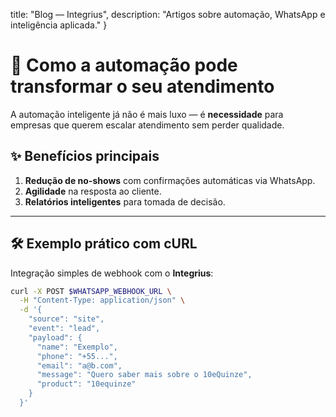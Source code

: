   title: "Blog — Integrius",
  description: "Artigos sobre automação, WhatsApp e inteligência aplicada."
}

# 🚀 Como a automação pode transformar o seu atendimento

A automação inteligente já não é mais luxo — é **necessidade** para empresas que querem escalar atendimento sem perder qualidade.

## ✨ Benefícios principais

1. **Redução de no-shows** com confirmações automáticas via WhatsApp.  
2. **Agilidade** na resposta ao cliente.  
3. **Relatórios inteligentes** para tomada de decisão.  

---

## 🛠️ Exemplo prático com cURL

Integração simples de webhook com o **Integrius**:

```bash
curl -X POST $WHATSAPP_WEBHOOK_URL \
  -H "Content-Type: application/json" \
  -d '{
    "source": "site",
    "event": "lead",
    "payload": {
      "name": "Exemplo",
      "phone": "+55...",
      "email": "a@b.com",
      "message": "Quero saber mais sobre o 10eQuinze",
      "product": "10equinze"
    }
  }'

